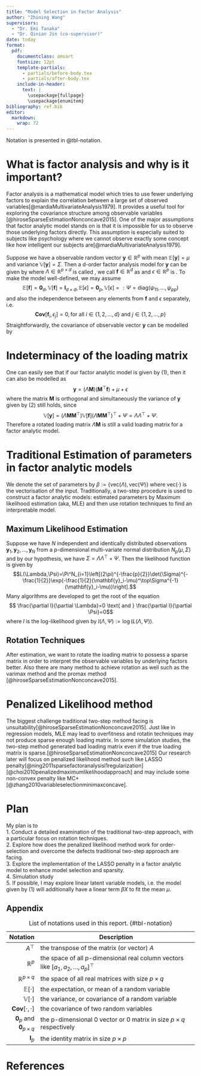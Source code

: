 ```yaml
---
title: "Model Selection in Factor Analysis"
author: "Zhining Wang"
supervisors:
  - "Dr. Emi Tanaka"
  - "Dr. Qinian Jin (co-supervisor)"
date: today
format: 
  pdf: 
    documentclass: amsart
    fontsize: 12pt
    template-partials:
      - partials/before-body.tex
      - partials/after-body.tex
    include-in-header:
      text: |
        \usepackage{fullpage}
        \usepackage{enumitem}
bibliography: ref.bib
editor: 
  markdown: 
    wrap: 72
---
```


Notation is presented in @tbl-notation.



# What is factor analysis and why is it important?

Factor analysis is a mathematical model which tries to use fewer
underlying factors to explain the correlation between a large set of
observed variables[@mardiaMultivariateAnalysis1979]. It provides a useful tool for
exploring the covariance structure among observable variables [@hiroseSparseEstimationNonconcave2015]. One of the major assumptions that factor analytic model stands on
is that it is impossible for us to observe those underlying factors
directly. This assumption is especially suited to subjects like
psychology where we cannot observe exactly some concept like how
intelligent our subjects are[@mardiaMultivariateAnalysis1979].

Suppose we have a observable random vector $\mathbf{y}\in \mathbb{R}^p$
with mean $\mathbb{E}[\mathbf{y}]=\mu$ and variance
$\mathbb{V}[\mathbf{y}]=\Sigma$. Then a d-order factor analysis model
for $\mathbf{y}$ can be given by \begin{equation}
\mathbf{y}=\Lambda \mathbf{f}+\mu+\epsilon,
\end{equation} where $\Lambda \in \mathbb{R}^{p \times d}$ is called
\emph{loading matrix}, we call $\mathbf{f} \in \mathbb{R}^{d}$ as
\emph{common vectors} and $\epsilon \in \mathbb{R}^{p}$ is
\emph{unique factors}. To make the model well-defined, we may assume
$$\mathbb{E}[\mathbf{f}]=\mathbf{0}_d, \mathbb{V}[\mathbf{f}]=\mathbf{I}_{d\times d}, \mathbb{E}[\epsilon]=\mathbf{0}_p, \mathbb{V}[\epsilon]=:\Psi=\text{diag}(\psi_{11},\dots,\psi_{pp})$$
and also the independence between any elements from $\mathbf{f}$ and
$\epsilon$ separately, i.e.
$$\mathbf{Cov}[\mathbf{f}_i,\epsilon_j]=0, \text{for all } i\in\{1,2,\dots,d\} \text{ and } j \in \{1,2,\dots,p\}$$
Straightforwardly, the covariance of observable vector $\mathbf{y}$ can
be modelled by\
\begin{equation}
\mathbb{V}[\mathbf{y}]=\Lambda\Lambda^\top+\Psi
\end{equation}

# Indeterminacy of the loading matrix

One can easily see that if our factor analytic model is given by (1),
then it can also be modelled as
$$\mathbf{y}=(\Lambda\mathbf{M})(\mathbf{M}^\top\mathbf{f}) +\mu+\epsilon$$
where the matrix $\mathbf{M}$ is orthogonal and simultaneously the
variance of $\mathbf{y}$ given by (2) still holds, since
$$\mathbb{V}[\mathbf{y}]=(\Lambda\mathbf{M}\mathbf{M}^\top)\mathbb{V}[\mathbf{f}](\Lambda\mathbf{M}\mathbf{M}^\top)^\top+\Psi=\Lambda\Lambda^\top+\Psi.$$
Therefore a rotated loading matrix $\Lambda\mathbf{M}$ is still a valid
loading matrix for a factor analytic model.

# Traditional Estimation of parameters in factor analytic models 
We denote the set of parameters by $\beta := \{\text{vec}(\Lambda),\text{vec}(\Psi)\}$ where $\text{vec}(\cdot)$ is the vectorisation of the input.
Traditionally, a two-step procedure is used to construct a factor
analytic models: estimated parameters by Maximum likelihood estimation
(aka, MLE) and then use rotation techniques to find an interpretable
model.  

## Maximum Likelihood Estimation 
Suppose we have $N$ independent and identically distributed observations
$\mathbf{y}_1,\mathbf{y}_2,\dots,\mathbf{y}_N$ from a p-dimensional
multi-variate normal distribution $N_p(\mu,\Sigma)$ and by our
hypothesis, we have $\Sigma=\Lambda\Lambda^\top+\Psi$. Then the likelihood
function is given by
$$L(\Lambda,\Psi)=\Pi^N_{i=1}\left[(2\pi)^{-\frac{p}{2}}\det(\Sigma)^{-\frac{1}{2}}\exp(-\frac{1}{2}(\mathbf{y}_i-\mu)^\top\Sigma^{-1}(\mathbf{y}_i-\mu))\right].$$
Many algorithms are developed to get the root of the equation
$$ \frac{\partial l}{\partial \Lambda}=0 \text{ and } \frac{\partial l}{\partial \Psi}=0$$ where $l$ is the log-likelihood given by $l(\Lambda,\Psi):=\log(L(\Lambda,\Psi))$.  

## Rotation Techniques
After estimation, we want to rotate the loading matrix to possess a sparse matrix in order to interpret the observable variables by underlying factors better. Also there are many method to achieve rotation as well such as the varimax method and the promax method [@hiroseSparseEstimationNonconcave2015].


# Penalized Likelihood method
The biggest challenge traditional two-step method facing is unsuitability[@hiroseSparseEstimationNonconcave2015]. Just like in regression models, MLE may lead to overfitness and rotatin techniques may not produce sparse enough loading matrix. In some simulation studies, the two-step method generated bad loading matrix even if the true loading matrix is sparse.[@hiroseSparseEstimationNonconcave2015] Our research later will focus on penalized likelihood method such like LASSO penalty[@ning2011sparsefactoranalysisl1regularization] [@choi2010penalizedmaximumlikelihoodapproach] and may include some non-convex penalty like MC+[@zhang2010variableselectionminimaxconcave].


# Plan

My plan is to   
1. Conduct a detailed examination of the traditional two-step approach, with a particular focus on rotation techniques.  
2. Explore how does the penalized likelihood method work for order-selection and overcome the defects traditional two-step approach are facing.  
3. Explore the implementation of the LASSO penalty in a factor analytic model to enhance model selection and sparsity.  
4. Simulation study   
5. If possible, I may explore linear latent variable models, i.e. the model given by (1) will additionally have a linear term $\beta X$ to fit the mean $\mu$.  


## Appendix


| Notation | Description |
| ---: | --------------------- |
| $A^\top$ | the transpose of the matrix (or vector) $A$ |
| $\mathbb{R}^{p}$ | the space of all p-dimensional real column vectors like $[a_1,a_2,\dots,a_p]^\top$ |
| $\mathbb{R}^{p\times q}$ | the space of all real matrices with size $p\times q$| 
| $\mathbb{E}[\cdot]$| the expectation, or mean of a random variable |
| $\mathbb{V}[\cdot]$ | the variance, or covariance of a random variable |
| $\mathbf{Cov}[\cdot , \cdot]$ | the covariance of two random variables |
| $\mathbf{0}_{p}$ and $\mathbf{0}_{p\times q}$ | the p-dimensional $0$ vector or $0$ matrix in size $p\times q$ respectively |
| $\mathbf{I}_p$ | the identity matrix in size $p\times p$ |

: List of notations used in this report. {#tbl-notation}


# References